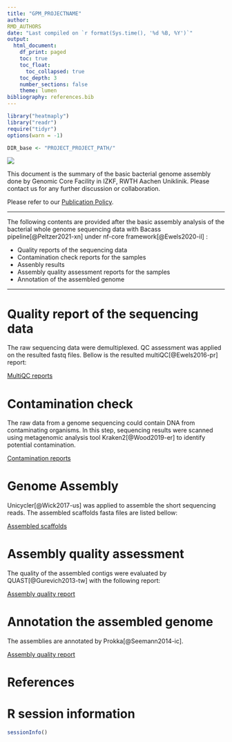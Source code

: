 ```yaml
---
title: "GPM_PROJECTNAME"
author:
RMD_AUTHORS
date: "Last compiled on `r format(Sys.time(), '%d %B, %Y')`"
output:
  html_document:
    df_print: paged
    toc: true
    toc_float:
      toc_collapsed: true
    toc_depth: 3
    number_sections: false
    theme: lumen
bibliography: references.bib
---
```


```r
library("heatmaply")
library("readr")
require("tidyr")
options(warn = -1)

DIR_base <- "PROJECT_PROJECT_PATH/"
```

![](RMD_INSTITUTE_LOGO)

This document is the summary of the basic bacterial genome assembly done by Genomic Core Facility in IZKF, RWTH Aachen Uniklinik. Please contact us for any further discussion or collaboration.

Please refer to our [Publication Policy](https://genomics.rwth-aachen.de/services/publication-policy/).

------------------------------------------------------------------------

The following contents are provided after the basic assembly analysis of the bacterial whole genome sequencing data with Bacass pipeline[@Peltzer2021-xn] under nf-core framework[@Ewels2020-il] :

- Quality reports of the sequencing data
- Contamination check reports for the samples
- Assenbly results
- Assembly quality assessment reports for the samples
- Annotation of the assembled genome

------------------------------------------------------------------------

# Quality report of the sequencing data

The raw sequencing data were demultiplexed. QC assessment was applied on the resulted fastq files. Bellow is the resulted multiQC[@Ewels2016-pr] report:

[MultiQC reports](EXPORT_URL/PROJECT_PROJECT_NAME/3_Reports/multiqc/multiqc_report.html)

# Contamination check

The raw data from a genome sequencing could contain DNA from contaminating organisms. In this step, sequencing results were scanned using metagenomic analysis tool Kraken2[@Wood2019-er] to identify potential contamination.

[Contamination reports](EXPORT_URL/PROJECT_PROJECT_NAME/2_Processed_data/Kraken2)

# Genome Assembly

Unicycler[@Wick2017-us] was applied to assemble the short sequencing reads. The assembled scaffolds fasta files are listed bellow:

[Assembled scaffolds](EXPORT_URL/PROJECT_PROJECT_NAME/2_Processed_data/assembly)

# Assembly quality assessment

The quality of the assembled contigs were evaluated by QUAST[@Gurevich2013-tw] with the following report:

[Assembly quality report](EXPORT_URL/PROJECT_PROJECT_NAME/2_Processed_data/QUAST/other_files/report.html)

# Annotation the assembled genome

The assemblies are annotated by Prokka[@Seemann2014-ic].

[Assembly quality report](EXPORT_URL/PROJECT_PROJECT_NAME/2_Processed_data/Prokka)

# References

<div id="refs"></div>


# R session information

```r
sessionInfo()
```